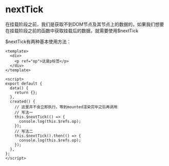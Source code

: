 # nextTick

在挂载阶段之前，我们是获取不到DOM节点及其节点上的数据的，如果我们想要在挂载阶段之前的函数中获取挂载后的数据，就需要使用$nextTick

$nextTick有两种基本使用方法：

```vue
<template>
  <div>
    <p ref="op">这是p标签</p>
  </div>
</template>

<script>
export default {
  data() {
    return {};
  },
  created() {
    // 这里并不会立即执行，等到mounted渲染完毕之后再调用
    // 写法一
    this.$nextTick(() => {
      console.log(this.$refs.op);
    });
    // 写法二
    this.$nextTick().then(() => {
      console.log(this.$refs.op);
    });
  },
};
</script>
```

